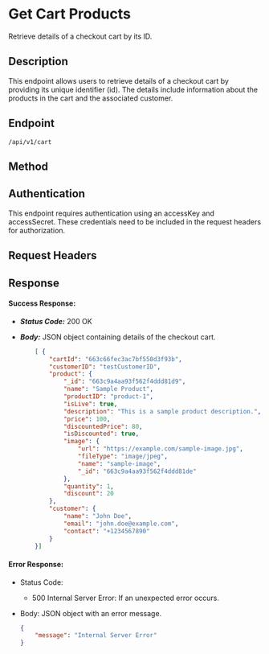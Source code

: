 # Get Cart Products

Retrieve details of a checkout cart by its ID.

## Description

This endpoint allows users to retrieve details of a checkout cart by providing its unique identifier (id). The details include information about the products in the cart and the associated customer.

## Endpoint
```
/api/v1/cart
```
## Method

<GETBadge/>


## Authentication

This endpoint requires authentication using an accessKey and accessSecret. These credentials need to be included in the request headers for authorization.

## Request Headers

<AccessKeyAndSec/>

## Response

####  Success Response:
  - ***Status Code:*** 200 OK
  - ***Body:*** JSON object containing details of the checkout cart.
  
    ```json
        [ {
            "cartId": "663c66fec3ac7bf550d3f93b",
            "customerID": "testCustomerID",
            "product": {
                "_id": "663c9a4aa93f562f4ddd81d9",
                "name": "Sample Product",
                "productID": "product-1",
                "isLive": true,
                "description": "This is a sample product description.",
                "price": 100,
                "discountedPrice": 80,
                "isDiscounted": true,
                "image": {
                    "url": "https://example.com/sample-image.jpg",
                    "fileType": "image/jpeg",
                    "name": "sample-image",
                    "_id": "663c9a4aa93f562f4ddd81de"
                },
                "quantity": 1,
                "discount": 20
            },
            "customer": {
                "name": "John Doe",
                "email": "john.doe@example.com",
                "contact": "+1234567890"
            }
        }]
    ```

#### Error Response:
  - Status Code: 
    - 500 Internal Server Error: If an unexpected error occurs.
  - Body: JSON object with an error message.
  
    ```json
    {
        "message": "Internal Server Error"
    }
    ```
